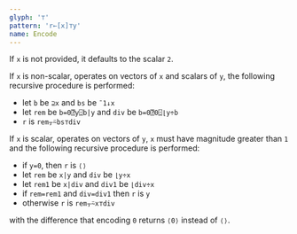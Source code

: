 ```yaml
---
glyph: '⊤'
pattern: 'r←[x]⊤y'
name: Encode
---
```


If `x` is not provided, it defaults to the scalar `2`.

If `x` is non-scalar, operates on vectors of `x` and scalars of `y`, the following recursive procedure is performed:

* let `b` be `⊇x` and `bs` be `¯1↓x`
* let `rem` be `b=0⍰y⍠b|y` and `div` be `b=0⍰0⍠⌊y÷b`
* `r` is `rem⍪⍨bs⊤div`

If `x` is scalar, operates on vectors of `y`, `x` must have magnitude greater than `1` and the following recursive procedure is performed:

* if `y=0`, then `r` is `⟨⟩`
* let `rem` be `x|y` and `div` be `⌊y÷x`
* let `rem1` be `x|div` and `div1` be `⌊div÷x`
* if `rem=rem1` and `div=div1` then `r` is `y`
* otherwise `r` is `rem⍪⍨x⊤div`

with the difference that encoding `0` returns `⟨0⟩` instead of `⟨⟩`.